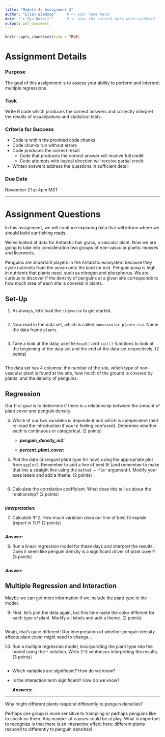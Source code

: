 ```yaml
---
title: "Module 4: Assignment 2"
author: "Ellen Bledsoe"     # <- your name here!
date: "`r Sys.Date()`"      # <- uses the current date when rendered
output: pdf_document
---
```


```r
knitr::opts_chunk$set(echo = TRUE)
```

# Assignment Details

### Purpose

The goal of this assignment is to assess your ability to perform and interpret multiple regressions.

### Task

Write R code which produces the correct answers and correctly interpret the results of visualizations and statistical tests.

### Criteria for Success

-   Code is within the provided code chunks
-   Code chunks run without errors
-   Code produces the correct result
    -   Code that produces the correct answer will receive full credit
    -   Code attempts with logical direction will receive partial credit
-   Written answers address the questions in sufficient detail

### Due Date

November 21 at 4pm MST

------------------------------------------------------------------------

# Assignment Questions

In this assignment, we will continue exploring data that will inform where we should build our fishing roads.

We've looked at data for Antarctic hair grass, a vascular plant. Now we are going to take into consideration two groups of non-vascular plants: mosses and liverworts.

Penguins are important players in the Antarctic ecosystem because they cycle nutrients from the ocean onto the land (or ice). Penguin poop is high in nutrients that plants need, such as nitrogen and phosphorus. We are curious to discover if the density of penguins at a given site corresponds to how much area of each site is covered in plants.

## Set-Up

1.  As always, let's load the `tidyverse` to get started.

```r

```

2.  Now read in the data set, which is called `nonvascular_plants.csv`. Name the data frame `plants`.

```r

```

3.  Take a look at the data; use the `head()` and `tail()` functions to look at the beginning of the data set and the end of the data set respectively. (2 points)

```r

```

The data set has 4 columns: the number of the site, which type of non-vascular plant is found at the site, how much of the ground is covered by plants, and the density of penguins.

## Regression

Our first goal is to determine if there is a relationship between the amount of plant cover and penguin density.

4.  Which of our two variables is dependent and which is independent (hint: re-read the introduction if you're feeling confused). Determine whether each is continuous or categorical. (2 points)

    -   ***penguin_density_m2:***

    -   ***percent_plant_cover:***

5.  Plot the data (disregard plant type for now) using the appropriate plot from `ggplot2`. Remember to add a line of best fit (and remember to make that line a straight line using the `method = "lm"` argument!). Modify your axes labels and add a theme. (2 points)

```r

```

6.  Calculate the correlation coefficient. What does this tell us about the relationship? (2 points)

```r

```

***Interpretation:***

7.  Calculate R\^2. How much variation does our line of best fit explain (report in %)? (2 points)

```r

```

***Answer:***

8.  Run a linear regression model for these days and interpret the results. Does it seem like penguin density is a significant driver of plant cover? (3 points)

```r

```

***Answer:***

## Multiple Regression and Interaction

Maybe we can get more information if we include the plant type in the model.

9.  First, let's plot the data again, but this time make the color different for each type of plant. Modify all labels and add a theme. (2 points)

```r

```

Woah, that's quite different! Our interpretation of whether penguin density affects plant cover might need to change...

10. Run a multiple regression model, incorporating the plant type into the model using the `*` notation. Write 2-3 sentences interpreting the results. (3 points)

```r

```

-   Which variables are significant? How do we know?

-   Is the interaction term significant? How do we know?

    ***Answers:***

------------------------------------------------------------------------

Why might different plants respond differently to penguin densities?

Perhaps one group is more sensitive to trampling or perhaps penguins like to snack on them. Any number of causes could be at play. What is important to recognize is that there is an interactive effect here: different plants respond to differently to penguin densities!
